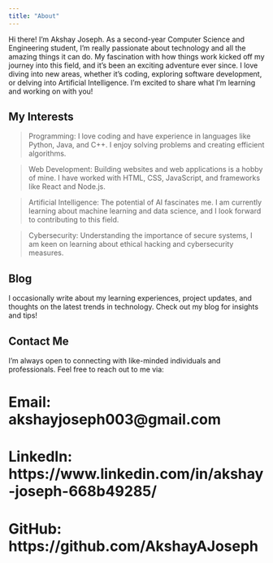 ```yaml
---
title: "About"
---
```


Hi there! I’m Akshay Joseph. As a second-year Computer Science and Engineering student, I’m really passionate about technology and all the amazing things it can do. My fascination with how things work kicked off my journey into this field, and it’s been an exciting adventure ever since. I love diving into new areas, whether it's coding, exploring software development, or delving into Artificial Intelligence. I’m excited to share what I’m learning and working on with you!

## My Interests

> Programming: I love coding and have experience in languages like Python, Java, and C++. I enjoy solving problems and creating efficient algorithms.

> Web Development: Building websites and web applications is a hobby of mine. I have worked with HTML, CSS, JavaScript, and frameworks like React and Node.js.

> Artificial Intelligence: The potential of AI fascinates me. I am currently learning about machine learning and data science, and I look forward to contributing to this field.

> Cybersecurity: Understanding the importance of secure systems, I am keen on learning about ethical hacking and cybersecurity measures.

## Blog
I occasionally write about my learning experiences, project updates, and thoughts on the latest trends in technology. Check out my blog for insights and tips!

## Contact Me
I'm always open to connecting with like-minded individuals and professionals. Feel free to reach out to me via:

# Email: akshayjoseph003@gmail.com

# LinkedIn: https://www.linkedin.com/in/akshay-joseph-668b49285/

# GitHub: https://github.com/AkshayAJoseph
